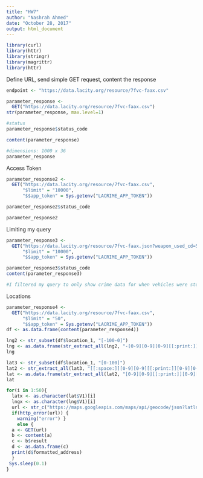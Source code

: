 ```yaml
---
title: "HW7"
author: "Nashrah Ahmed"
date: "October 28, 2017"
output: html_document
---
```

```r
library(curl)
library(httr)
library(stringr)
library(magrittr)
library(httr)
```

Define URL, send simple GET request, content the response
```r
endpoint <- "https://data.lacity.org/resource/7fvc-faax.csv"

parameter_response <-
  GET("https://data.lacity.org/resource/7fvc-faax.csv")
str(parameter_response, max.level=1)

#status
parameter_response$status_code

content(parameter_response)

#dimensions: 1000 x 36
parameter_response

```

Access Token
```r
parameter_response2 <-
  GET("https://data.lacity.org/resource/7fvc-faax.csv",
      "$limit" = "10000", 
      "$$app_token" = Sys.getenv("LACRIME_APP_TOKEN"))

parameter_response2$status_code

parameter_response2
```

Limiting my query
```r
parameter_response3 <-
  GET("https://data.lacity.org/resource/7fvc-faax.json?weapon_used_cd=510&area_name=Olympic",
      "$limit" = "10000", 
      "$$app_token" = Sys.getenv("LACRIME_APP_TOKEN"))

parameter_response3$status_code
content(parameter_response3)

#I filtered my query to only show crime data for when vehicles were stolen in Olympic, a main aterial road in LA.
```

Locations
```r
parameter_response4 <-
  GET("https://data.lacity.org/resource/7fvc-faax.csv",
      "$limit" = "50", 
      "$$app_token" = Sys.getenv("LACRIME_APP_TOKEN"))
df <- as.data.frame(content(parameter_response4))

lng2 <- str_subset(df$location_1, "[-100-0]")
lng <- as.data.frame(str_extract_all(lng2, "-[0-9][0-9][0-9][[:print:]][0-9][0-9][0-9][0-9]", simplify = TRUE), row.names = FALSE)
lng

lat3 <- str_subset(df$location_1, "[0-100]")
lat2 <- str_extract_all(lat3, "[[:space:]][0-9][0-9][[:print:]][0-9][0-9][0-9][0-9]", simplify = TRUE)
lat <- as.data.frame(str_extract_all(lat2, "[0-9][0-9][[:print:]][0-9][0-9][0-9][0-9]", simplify = TRUE), row.names = FALSE)
lat

for(i in 1:50){
  latx <- as.character(lat$V1)[i]
  lngx <- as.character(lng$V1)[i]
  url <- str_c("https://maps.googleapis.com/maps/api/geocode/json?latlng=",latx,",",lngx,"&key=AIzaSyDY0GMHoLQ1xfV_xwdW-AcqPATfzcDdXd0")
  if(http_error(url)) {
    warning("error") }
    else {
  a <- GET(url)
  b <- content(a)  
  c <- b$result
  d <- as.data.frame(c)
  print(d$formatted_address)
  }
 Sys.sleep(0.1)
}

```